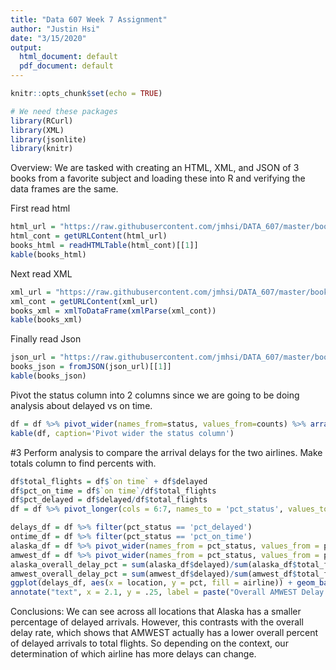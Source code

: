 ```yaml
---
title: "Data 607 Week 7 Assignment"
author: "Justin Hsi"
date: "3/15/2020"
output:
  html_document: default
  pdf_document: default
---
```



```r
knitr::opts_chunk$set(echo = TRUE)
```

```r
# We need these packages
library(RCurl)
library(XML)
library(jsonlite)
library(knitr)
```

Overview:
We are tasked with creating an HTML, XML, and JSON of 3 books from a favorite subject and loading these into R and verifying the data frames are the same.


First read html

```r
html_url = "https://raw.githubusercontent.com/jmhsi/DATA_607/master/books.html"
html_cont = getURLContent(html_url)
books_html = readHTMLTable(html_cont)[[1]]
kable(books_html)
```

Next read XML

```r
xml_url = "https://raw.githubusercontent.com/jmhsi/DATA_607/master/books.xml"
xml_cont = getURLContent(xml_url)
books_xml = xmlToDataFrame(xmlParse(xml_cont))
kable(books_xml)
```

Finally read Json

```r
json_url = "https://raw.githubusercontent.com/jmhsi/DATA_607/master/books.json"
books_json = fromJSON(json_url)[[1]]
kable(books_json)
```

Pivot the status column into 2 columns since we are going to be doing analysis about delayed vs on time.
```r
df = df %>% pivot_wider(names_from=status, values_from=counts) %>% arrange(airline)
kable(df, caption='Pivot wider the status column')
```

#3
Perform analysis to compare the arrival delays for the two airlines.
Make totals column to find percents with.
```r
df$total_flights = df$`on time` + df$delayed
df$pct_on_time = df$`on time`/df$total_flights
df$pct_delayed = df$delayed/df$total_flights
df = df %>% pivot_longer(cols = 6:7, names_to = 'pct_status', values_to = 'pct')
```

```r
delays_df = df %>% filter(pct_status == 'pct_delayed')
ontime_df = df %>% filter(pct_status == 'pct_on_time')
alaska_df = df %>% pivot_wider(names_from = pct_status, values_from = pct) %>% filter(airline == 'Alaska')
amwest_df = df %>% pivot_wider(names_from = pct_status, values_from = pct) %>% filter(airline == 'AM WEST')
alaska_overall_delay_pct = sum(alaska_df$delayed)/sum(alaska_df$total_flights)
amwest_overall_delay_pct = sum(amwest_df$delayed)/sum(amwest_df$total_flights)
ggplot(delays_df, aes(x = location, y = pct, fill = airline)) + geom_bar(stat = 'identity', position = 'dodge') + ylab("pct_delays") + annotate("text", x = 2, y = .28, label = paste("Overall Alaska Delay Rate:", alaska_overall_delay_pct)) +
annotate("text", x = 2.1, y = .25, label = paste("Overall AMWEST Delay Rate:", amwest_overall_delay_pct))
```

Conclusions:
We can see across all locations that Alaska has a smaller percentage of delayed arrivals.
However, this contrasts with the overall delay rate, which shows that AMWEST actually
has a lower overall percent of delayed arrivals to total flights. So depending on the
context, our determination of which airline has more delays can change.
